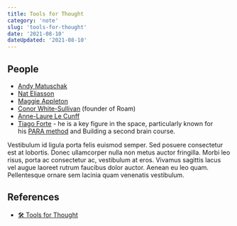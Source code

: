 ```yaml
---
title: Tools for Thought
category: 'note'
slug: 'tools-for-thought'
date: '2021-08-10'
dateUpdated: '2021-08-10'
---
```


## People

- [Andy Matuschak](https://andymatuschak.org/)
- [Nat Eliasson](https://www.nateliason.com/)
- [Maggie Appleton](https://maggieappleton.com/)
- [Conor White-Sullivan](https://twitter.com/conaw) (founder of Roam)
- [Anne-Laure Le Cunff](https://twitter.com/anthilemoon?lang=en)
- [Tiago Forte](https://fortelabs.co/) - he is a key figure in the space, particularly known for his [PARA method](https://fortelabs.co/blog/para/) and Building a second brain course.

<Quote author="Bob">
  Vestibulum id ligula porta felis euismod semper. Sed posuere consectetur est
  at lobortis. Donec ullamcorper nulla non metus auctor fringilla. Morbi leo
  risus, porta ac consectetur ac, vestibulum at eros. Vivamus sagittis lacus vel
  augue laoreet rutrum faucibus dolor auctor. Aenean eu leo quam. Pellentesque
  ornare sem lacinia quam venenatis vestibulum.
</Quote>

## References

- [🛠️ Tools for Thought](https://nesslabs.com/topic/tools)
